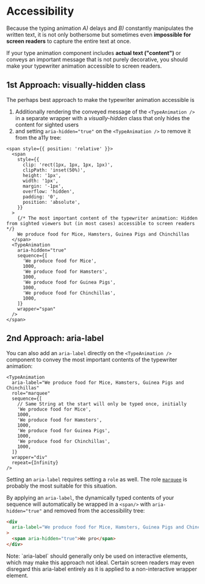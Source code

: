 
# Accessibility

Because the typing animation _A)_ delays and _B)_ constantly manipulates the written text, it is not only bothersome but sometimes even **impossible for screen readers** to capture the entire text at once.

If your type animation component includes **actual text ("content")** or conveys an important message that is not purely decorative, you should make your typewriter animation accessible to screen readers.

## 1st Approach: visually-hidden class

The perhaps best approach to make the typewriter animation accessible is

1. Additionally rendering the conveyed message of the `<TypeAnimation />` in a separate wrapper with a _visually-hidden_ class that only hides the content for sighted users
2. and setting `aria-hidden="true"` on the `<TypeAnimation />` to remove it from the a11y tree:

```tsx {2-16,18}
<span style={{ position: 'relative' }}>
  <span
    style={{
      clip: 'rect(1px, 1px, 1px, 1px)',
      clipPath: 'inset(50%)',
      height: '1px',
      width: '1px',
      margin: '-1px',
      overflow: 'hidden',
      padding: '0',
      position: 'absolute',
    }}
  >
    {/* The most important content of the typewriter animation: Hidden from sighted viewers but (in most cases) accessible to screen readers */}
    We produce food for Mice, Hamsters, Guinea Pigs and Chinchillas
  </span>
  <TypeAnimation
    aria-hidden="true"
    sequence={[
      'We produce food for Mice',
      1000,
      'We produce food for Hamsters',
      1000,
      'We produce food for Guinea Pigs',
      1000,
      'We produce food for Chinchillas',
      1000,
    ]}
    wrapper="span"
  />
</span>
```

## 2nd Approach: aria-label

You can also add an `aria-label` directly on the `<TypeAnimation />` component to convey the most important contents of the typewriter animation:

```tsx {2}
<TypeAnimation
  aria-label="We produce food for Mice, Hamsters, Guinea Pigs and Chinchillas"
  role="marquee"
  sequence={[
    // Same String at the start will only be typed once, initially
    'We produce food for Mice',
    1000,
    'We produce food for Hamsters',
    1000,
    'We produce food for Guinea Pigs',
    1000,
    'We produce food for Chinchillas',
    1000,
  ]}
  wrapper="div"
  repeat={Infinity}
/>
```

Setting an `aria-label` requires setting a `role` as well. The role [`marquee`](https://developer.mozilla.org/en-US/docs/Web/Accessibility/ARIA/Roles/marquee_role) is probably the most suitable for this situation.

By applying an `aria-label`, the dynamically typed contents of your sequence will automatically be wrapped in a `<span/>` with `aria-hidden="true"` and removed from the accessibility tree:

```html {aria-hidden="true"}
<div
  aria-label="We produce food for Mice, Hamsters, Guinea Pigs and Chinchillas"
>
  <span aria-hidden="true">We pro</span>
</div>
```

<Callout type="warning" emoji="⚠️">
  Note: `aria-label` should generally only be used on interactive elements,
  which may make this approach not ideal. Certain screen readers may even
  disregard this aria-label entirely as it is applied to a non-interactive
  wrapper element.
</Callout>
